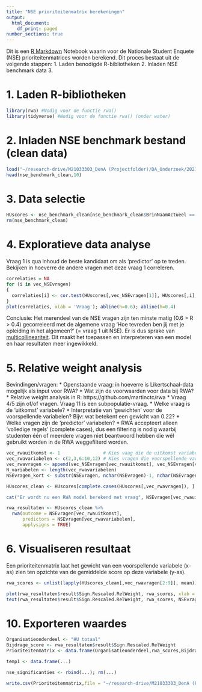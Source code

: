 ```yaml
---
title: "NSE prioriteitenmatrix berekeningen"
output:
  html_document:
    df_print: paged
number_sections: true
---
```


Dit is een [R Markdown](http://rmarkdown.rstudio.com) Notebook waarin voor de Nationale Student Enquete (NSE) prioriteitenmatrices worden berekend. Dit proces bestaat uit de volgende stappen:
1. Laden benodigde R-bibliotheken
2. Inladen NSE benchmark data
3.

# 1. Laden R-bibliotheken
```r
library(rwa) #Nodig voor de functie rwa()
library(tidyverse) #Nodig voor de functie rwa() (onder water)
```

# 2. Inladen NSE benchmark bestand (clean data)
```r
load("~/research-drive/M21033303_DenA (Projectfolder)/DA_Onderzoek/2021nse/data_in/NSE2021 nse_benchmark_clean.RData")
head(nse_benchmark_clean,10)
```

# 3. Data selectie
```r
HUscores <- nse_benchmark_clean[nse_benchmark_clean$BrinNaamActueel == "Hogeschool Utrecht",]
rm(nse_benchmark_clean)

```

# 4. Exploratieve data analyse
Vraag 1 is qua inhoud de beste kandidaat om als 'predictor' op te treden. Bekijken in hoeverre de andere vragen met deze vraag 1 correleren. 
```r
correlaties = NA
for (i in vec_NSEvragen)
{
  correlaties[i] <- cor.test(HUscores[,vec_NSEvragen[1]], HUscores[,i], method = "spearman")$estimate
}
plot(correlaties, xlab = 'Vraag'); abline(h=0.6); abline(h=0.4)
```

Conclusie: Het merendeel van de NSE vragen zijn ten minste matig (0.6 > R > 0.4) gecorreleerd  met de algemene vraag 'Hoe tevreden ben jij met je opleiding in het algemeen?' (= vraag 1 uit NSE). Er is dus sprake van  [multicollineariteit](https://en.wikipedia.org/wiki/Multicollinearity). Dit maakt het toepassen en interpreteren van een model en haar resultaten meer ingewikkeld. 

# 5. Relative weight analysis

Bevindingen/vragen:
* Openstaande vraag: in hoeverre is Likertschaal-data mogelijk als input voor RWA?
* Wat zijn de voorwaarden voor data bij RWA?
* Relative weight analysis in R: https://github.com/martinctc/rwa
* Vraag 4/5 zijn of/of vragen. Vraag 11 is een subpopulatie-vraag. 
* Welke vraag is de 'uitkomst' variabele?
* Interpretatie van 'gewichten' voor de voorspellende variabelen? Bijv: wat betekent een gewicht van 0.22?
* Welke vragen zijn de 'predictor' variabelen?
* RWA accepteert alleen 'volledige regels' (complete cases), dus een filtering is nodig waarbij studenten één of meerdere vragen niet beantwoord hebben die wél gebruikt worden in de RWA weggefilterd worden. 
```r
vec_rwauitkomst <- 1                # Kies vaag die de uitkomst variabele zal zijn
vec_rwavariabelen <- c(2,3,6:10,12) # Kies vragen die voorspellende variabelen zijn
vec_rwavragen <- append(vec_NSEvragen[vec_rwauitkomst], vec_NSEvragen[vec_rwavariabelen]) # Alle vragen die gebruikt worden in de RWA
N_variabelen <- length(vec_rwavariabelen)
NSEvragen_kort <- substr(NSEvragen, nchar(NSEvragen)-1, nchar(NSEvragen)) #Afkortingen voor vragen

```
```r
HUscores_clean <- HUscores[complete.cases(HUscores[,vec_rwavragen]), ]
```
```r
cat("Er wordt nu een RWA model berekend met vraag", NSEvragen[vec_rwauitkomst], "als uitkomst variabele.\nEen RWA model probeert om de uitkomst variabele te verklaren door gewichten toe te kennen aan een aantal vooraf gekozen variabelen. Voor dit model zijn alleen studenten meegenomen die voor zowel voor de uitkomst variabele én alle voorspellende variabelen ingevulde responses bevatten (complete gevallen).\nDe volgende lijst aan vragen zijn de voorspellende variabelen: \n", NSEvragen[vec_rwavariabelen])

rwa_resultaten <- HUscores_clean %>%
  rwa(outcome = NSEvragen[vec_rwauitkomst],
      predictors = NSEvragen[vec_rwavariabelen],
      applysigns = TRUE)
```

# 6. Visualiseren resultaat
Een prioriteitenmatrix laat het gewicht van een voorspellende variabele (x-as) zien ten opzichte van de gemiddelde score op deze variabele (y-as). 

```r
rwa_scores <- unlist(lapply(HUscores_clean[,vec_rwavragen[2:9]], mean))

plot(rwa_resultaten$result$Sign.Rescaled.RelWeight, rwa_scores, xlab = 'Bijdrage aan totaalscore', ylab = 'Score' ); abline(h=3.6, v=15, col="black")
text(rwa_resultaten$result$Sign.Rescaled.RelWeight, rwa_scores, NSEvragen_kort[vec_rwavariabelen], cex=0.7, pos=2, col="blue")
```
# 10. Exporteren waardes
```r
Organisatieonderdeel <- "HU totaal"
Bijdrage_score <- rwa_resultaten$result$Sign.Rescaled.RelWeight
Prioriteitenmatrix <- data.frame(Organisatieonderdeel,rwa_scores,Bijdrage_score)
```
```r
temp1 <- data.frame(...)

nse_significanties <- rbind(...); rm(...)

```
```r
write.csv(Prioriteitenmatrix,file = "~/research-drive/M21033303_DenA (Projectfolder)/DA_Onderzoek/2021nse/data_uit/NSEprioriteitenttabel.csv")
```